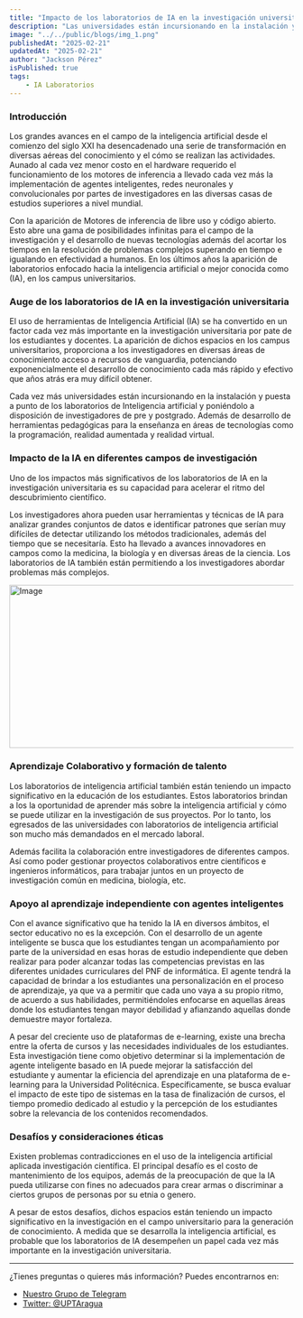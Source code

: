 ```yaml
---
title: "Impacto de los laboratorios de IA en la investigación universitaria"
description: "Las universidades están incursionando en la instalación y puesta a punto de los laboratorios de Inteligencia artificial y poniéndolo a disposición de investigadores de pre y postgrado. Además de desarrollo de herramientas pedagógicas  para la enseñanza en áreas de tecnologías como la programación, realidad aumentada y realidad virtual."
image: "../../public/blogs/img_1.png"
publishedAt: "2025-02-21"
updatedAt: "2025-02-21"
author: "Jackson Pérez"
isPublished: true
tags:
    - IA Laboratorios
---
```


### Introducción 
Los grandes avances en el campo de la inteligencia artificial desde el comienzo del siglo XXI ha desencadenado una serie de transformación en diversas aéreas del conocimiento y el cómo se realizan las actividades. Aunado al cada vez menor costo en el hardware requerido el funcionamiento de los motores de inferencia a llevado cada vez más la implementación de agentes inteligentes, redes neuronales y convolucionales por partes de investigadores en las diversas casas de estudios superiores a nivel mundial.

Con la aparición de Motores de inferencia de libre uso y código abierto. Esto abre una gama de posibilidades infinitas para el campo de la investigación y el desarrollo de nuevas tecnologías además del acortar los tiempos en la resolución de problemas complejos superando en tiempo e igualando en efectividad a humanos. En los últimos años la aparición de laboratorios enfocado hacia la inteligencia artificial o mejor conocida como (IA), en los campus universitarios.


### Auge de los laboratorios de IA en la investigación universitaria
El uso de herramientas de Inteligencia Artificial (IA) se ha convertido en un factor cada vez más importante en la investigación universitaria por pate de los estudiantes y docentes. La aparición de dichos espacios en los campus universitarios, proporciona a los investigadores en diversas áreas de conocimiento acceso a recursos de vanguardia, potenciando exponencialmente el desarrollo de conocimiento cada más rápido y efectivo que años atrás era muy difícil obtener.

Cada vez más universidades están incursionando en la instalación y puesta a punto de los laboratorios de Inteligencia artificial y poniéndolo a disposición de investigadores de pre y postgrado. Además de desarrollo de herramientas pedagógicas  para la enseñanza en áreas de tecnologías como la programación, realidad aumentada y realidad virtual. 

### Impacto de la IA en diferentes campos de investigación

Uno de los impactos más significativos de los laboratorios de IA en la investigación universitaria es su capacidad para acelerar el ritmo del descubrimiento científico.

Los investigadores ahora pueden usar herramientas y técnicas de IA para analizar grandes conjuntos de datos e identificar patrones que serían muy difíciles de detectar utilizando los métodos tradicionales, además del tiempo que se necesitaría. Esto ha llevado a avances innovadores en campos como la medicina, la biología y en diversas áreas de la ciencia. Los laboratorios de IA también están permitiendo a los investigadores abordar problemas más complejos.

<Image
    src="/blogs/16/img_2.jpeg"
    width="513"
    height="289"
    alt="Image"
    sizes="100vw"
/>

### Aprendizaje Colaborativo  y formación de talento

Los laboratorios de inteligencia artificial también  están teniendo un impacto significativo en la educación de los estudiantes. Estos laboratorios brindan a los la oportunidad de aprender más sobre la inteligencia artificial y cómo se puede utilizar en la investigación de sus proyectos. Por lo tanto, los egresados de las universidades con laboratorios de inteligencia artificial son mucho más demandados en el mercado laboral.

Además facilita la colaboración entre investigadores de diferentes campos.  Así como poder gestionar proyectos colaborativos entre científicos e ingenieros informáticos, para trabajar juntos en un proyecto de investigación común en medicina, biología,  etc.


### Apoyo al aprendizaje independiente con agentes inteligentes

Con el avance significativo que ha tenido la IA en diversos ámbitos, el sector educativo no es la excepción. Con el desarrollo de un agente inteligente se busca que los estudiantes tengan un acompañamiento por parte de la universidad en esas horas de estudio independiente que deben realizar para poder alcanzar todas las competencias previstas en las diferentes unidades curriculares del PNF de informática. El agente tendrá la capacidad de brindar a los estudiantes una personalización en el proceso de aprendizaje, ya que va a permitir que cada uno vaya a su propio ritmo, de acuerdo a sus habilidades, permitiéndoles enfocarse en aquellas áreas donde los estudiantes tengan mayor debilidad y afianzando aquellas donde demuestre mayor fortaleza.

A pesar del creciente uso de plataformas de e-learning, existe una brecha entre la oferta de cursos y las necesidades individuales de los estudiantes. Esta investigación tiene como objetivo determinar si la implementación de agente inteligente basado en IA puede mejorar la satisfacción del estudiante y aumentar la eficiencia del aprendizaje en una plataforma de e-learning para la Universidad Politécnica. Específicamente, se busca evaluar el impacto de este tipo de sistemas en la tasa de finalización de cursos, el tiempo promedio dedicado al estudio y la percepción de los estudiantes sobre la relevancia de los contenidos recomendados.

### Desafíos y consideraciones éticas

Existen problemas contradicciones en el uso de la inteligencia artificial aplicada investigación científica. El principal desafío es el costo de mantenimiento de los equipos, además de la preocupación de que la IA pueda utilizarse con fines no adecuados para crear armas o discriminar a ciertos grupos de personas por su etnia o genero. 

A pesar de estos desafíos, dichos espacios están teniendo un impacto significativo en la investigación en el campo universitario para la generación de conocimiento. A medida que se desarrolla la inteligencia artificial, es probable que los laboratorios de IA desempeñen un papel cada vez más importante en la investigación universitaria.

---

¿Tienes preguntas o quieres más información? Puedes encontrarnos en:

- [Nuestro Grupo de Telegram](https://t.me)
- [Twitter: @UPTAragua](https://twitter.com/UPTAragua)

